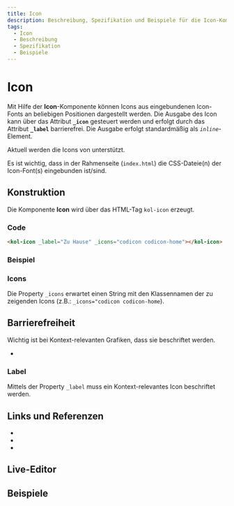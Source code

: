 ```yaml
---
title: Icon
description: Beschreibung, Spezifikation und Beispiele für die Icon-Komponente.
tags:
  - Icon
  - Beschreibung
  - Spezifikation
  - Beispiele
---
```



# Icon

Mit Hilfe der **Icon**-Komponente können Icons aus eingebundenen Icon-Fonts an beliebigen Positionen dargestellt werden. Die Ausgabe des Icon kann über das Attribut **`_icon`** gesteuert werden und erfolgt durch das Attribut **`_label`** barrierefrei. Die Ausgabe erfolgt standardmäßig als _`inline`_-Element.

Aktuell werden die Icons von <kol-link _href="https://microsoft.github.io/vscode-codicons/dist/codicon.html" _target="_blank" _label="Codicons"></kol-link> unterstützt.

<kol-alert _heading="Hinweis" _type="info">Es ist wichtig, dass in der Rahmenseite (`index.html`) die CSS-Dateie(n) der Icon-Font(s) eingebunden ist/sind.</kol-alert>

## Konstruktion

Die Komponente **Icon** wird über das HTML-Tag `kol-icon` erzeugt.

### Code

```html
<kol-icon _label="Zu Hause" _icons="codicon codicon-home"></kol-icon>
```

### Beispiel

<kol-icon _label="Zu Hause" _icons="codicon codicon-home"></kol-icon>

### Icons

Die Property `_icons` erwartet einen String mit den Klassennamen der zu zeigenden Icons (z.B.: `_icons="codicon codicon-home`).

<kol-link _href="https://microsoft.github.io/vscode-codicons/dist/codicon.html" _target="_blank" _label="Übersicht Codicons"></kol-link>

## Barrierefreiheit

Wichtig ist bei Kontext-relevanten Grafiken, dass sie beschriftet werden.

- <kol-link _href="https://www.w3.org/WAI/ARIA/apg/practices/names-and-descriptions/"></kol-link>

### Label

Mittels der Property `_label` muss ein Kontext-relevantes Icon beschriftet werden.

## Links und Referenzen

- <kol-link _href="https://github.com/microsoft/vscode-codicons" _target="_blank" _label="Codicons"></kol-link>
- <kol-link _href="https://fontawesome.com" _target="_blank" _label="Font-Awesome"></kol-link>
- <kol-link _href="https://icofont.com"  _target="_blank" _label="Icofont"></kol-link>

<Readme />

<ExampleLink component="icon" />

## Live-Editor

<LiveEditorCompact component="icon" />

## Beispiele

<Configurator component="icon" sample="basic" />
